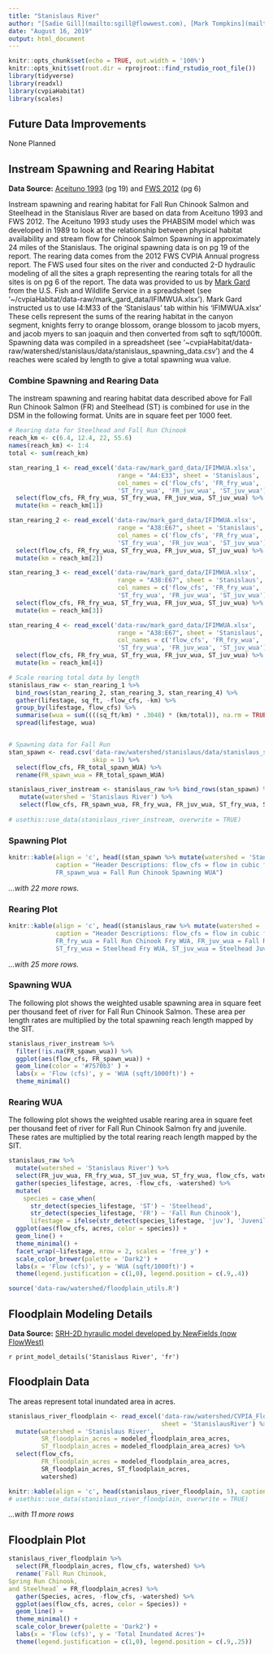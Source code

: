 ```yaml
---
title: "Stanislaus River"
author: "[Sadie Gill](mailto:sgill@flowwest.com), [Mark Tompkins](mailto:mtompkins@flowwest.com), [Erin Cain](ecain@flowwest.com)"
date: "August 16, 2019"
output: html_document
---
```

```r
knitr::opts_chunk$set(echo = TRUE, out.width = '100%')
knitr::opts_knit$set(root.dir = rprojroot::find_rstudio_root_file())
library(tidyverse)
library(readxl)
library(cvpiaHabitat)
library(scales)
```

## Future Data Improvements
None Planned  

## Instream Spawning and Rearing Habitat
**Data Source:** [Aceituno 1993](https://cvpiahabitat-r-package.s3-us-west-2.amazonaws.com/cvpia-sit-model-inputs/Aceituno1993_StanislausRiverIFIMStudy.pdf){target="_blank"} (pg 19) and [FWS 2012](https://cvpiahabitat-r-package.s3-us-west-2.amazonaws.com/cvpia-sit-model-inputs/CVPIA_Annual_Progress_Report_Fiscal_Year_2012.pdf){target="_blank"} (pg 6)

Instream spawning and rearing habitat for Fall Run Chinook Salmon and Steelhead in the Stanislaus River are based on data from Aceituno 1993 and FWS 2012. The Aceituno 1993 study uses the PHABSIM model which was developed in 1989 to look at the relationship between physical habitat availability and stream flow for Chinook Salmon Spawning in approximately 24 miles of the Stanislaus. The original spawning data is on pg 19 of the report. The rearing data comes from the 2012 FWS CVPIA Annual progress report. The FWS used four sites on the river and conducted 2-D hydraulic modeling of all the sites a graph representing the rearing totals for all the sites is on pg 6 of the report. The data was provided to us by [Mark Gard](mailto:mark_gard@fws.gov) from the U.S. Fish and Wildlife Service in a spreadsheet (see '~/cvpiaHabitat/data-raw/mark_gard_data/IFIMWUA.xlsx'). Mark Gard instructed us to use I4:M33 of the 'Stanislaus' tab within his 'IFIMWUA.xlsx' These cells represent the sums of the rearing habitat in the canyon segment, knights ferry to orange blossom, orange blossom to jacob myers, and jacob myers to san joaquin and then converted from sqft to sqft/1000ft. Spawning data was compiled in a spreadsheet (see '~cvpiaHabitat/data-raw/watershed/stanislaus/data/stanislaus_spawning_data.csv') and the 4 reaches were scaled by length to give a total spawning wua value. 

### Combine Spawning and Rearing Data 
The instream spawning and rearing habitat data described above for Fall Run Chinook Salmon (FR) and Steelhead (ST) is combined for use in the DSM in the following format. Units are in square feet per 1000 feet.    
```r
# Rearing data for Steelhead and Fall Run Chinook 
reach_km <- c(6.4, 12.4, 22, 55.6)
names(reach_km) <- 1:4
total <- sum(reach_km)

stan_rearing_1 <- read_excel('data-raw/mark_gard_data/IFIMWUA.xlsx', 
                              range = "A4:E33", sheet = 'Stanislaus', 
                              col_names = c('flow_cfs', 'FR_fry_wua',
                              'ST_fry_wua', 'FR_juv_wua', 'ST_juv_wua')) %>%
  select(flow_cfs, FR_fry_wua, ST_fry_wua, FR_juv_wua, ST_juv_wua) %>%
  mutate(km = reach_km[1])

stan_rearing_2 <- read_excel('data-raw/mark_gard_data/IFIMWUA.xlsx', 
                              range = "A38:E67", sheet = 'Stanislaus', 
                              col_names = c('flow_cfs', 'FR_fry_wua',
                              'ST_fry_wua', 'FR_juv_wua', 'ST_juv_wua')) %>%
  select(flow_cfs, FR_fry_wua, ST_fry_wua, FR_juv_wua, ST_juv_wua) %>%
  mutate(km = reach_km[2])

stan_rearing_3 <- read_excel('data-raw/mark_gard_data/IFIMWUA.xlsx', 
                              range = "A38:E67", sheet = 'Stanislaus', 
                              col_names = c('flow_cfs', 'FR_fry_wua',
                              'ST_fry_wua', 'FR_juv_wua', 'ST_juv_wua')) %>%
  select(flow_cfs, FR_fry_wua, ST_fry_wua, FR_juv_wua, ST_juv_wua) %>%
  mutate(km = reach_km[3])

stan_rearing_4 <- read_excel('data-raw/mark_gard_data/IFIMWUA.xlsx', 
                              range = "A38:E67", sheet = 'Stanislaus', 
                              col_names = c('flow_cfs', 'FR_fry_wua',
                              'ST_fry_wua', 'FR_juv_wua', 'ST_juv_wua')) %>%
  select(flow_cfs, FR_fry_wua, ST_fry_wua, FR_juv_wua, ST_juv_wua) %>%
  mutate(km = reach_km[4])

# Scale rearing total data by length 
stanislaus_raw <- stan_rearing_1 %>% 
  bind_rows(stan_rearing_2, stan_rearing_3, stan_rearing_4) %>% 
  gather(lifestage, sq_ft, -flow_cfs, -km) %>%
  group_by(lifestage, flow_cfs) %>%
  summarise(wua = sum((((sq_ft/km) * .3048) * (km/total)), na.rm = TRUE)) %>%
  spread(lifestage, wua) 


# Spawning data for Fall Run 
stan_spawn <- read.csv('data-raw/watershed/stanislaus/data/stanislaus_spawning_data.csv', 
                       skip = 1) %>% 
  select(flow_cfs, FR_total_spawn_WUA) %>%
  rename(FR_spawn_wua = FR_total_spawn_WUA)

```

```r
stanislaus_river_instream <- stanislaus_raw %>% bind_rows(stan_spawn) %>%
   mutate(watershed = 'Stanislaus River') %>% 
   select(flow_cfs, FR_spawn_wua, FR_fry_wua, FR_juv_wua, ST_fry_wua, ST_juv_wua, watershed)
 
# usethis::use_data(stanislaus_river_instream, overwrite = TRUE)
```

### Spawning Plot 
```r
knitr::kable(align = 'c', head((stan_spawn %>% mutate(watershed = 'Stanislaus River')) , 5),
             caption = "Header Descriptions: flow_cfs = flow in cubic feet per second,
             FR_spawn_wua = Fall Run Chinook Spawning WUA")
```

*...with 22 more rows.*

### Rearing Plot 
```r
knitr::kable(align = 'c', head((stanislaus_raw %>% mutate(watershed = 'Stanislaus River')) , 5),
             caption = "Header Descriptions: flow_cfs = flow in cubic feet per second, 
             FR_fry_wua = Fall Run Chinook Fry WUA, FR_juv_wua = Fall Run Chinook Juvenile WUA,
             ST_fry_wua = Steelhead Fry WUA, ST_juv_wua = Steelhead Juvenile WUA")
```

*...with 25 more rows.*

### Spawning WUA 
The following plot shows the weighted usable spawning area in square feet per thousand feet of river for Fall Run Chinook Salmon. These area per length rates are multiplied by the total spawning reach length mapped by the SIT. 
```r
stanislaus_river_instream %>%
  filter(!is.na(FR_spawn_wua)) %>%
  ggplot(aes(flow_cfs, FR_spawn_wua)) +
  geom_line(color = '#7570b3' ) +
  labs(x = 'Flow (cfs)', y = 'WUA (sqft/1000ft)') +
  theme_minimal() 
```

### Rearing WUA
The following plot shows the weighted usable rearing area in square feet per thousand feet of river for Fall Run Chinook Salmon fry and juvenile. These rates are multiplied by the total rearing reach length mapped by the SIT. 
``` r
stanislaus_raw %>%
  mutate(watershed = 'Stanislaus River') %>% 
  select(FR_juv_wua, FR_fry_wua, ST_juv_wua, ST_fry_wua, flow_cfs, watershed) %>% 
  gather(species_lifestage, acres, -flow_cfs, -watershed) %>% 
  mutate(
    species = case_when(
      str_detect(species_lifestage, 'ST') ~ 'Steelhead', 
      str_detect(species_lifestage, 'FR') ~ 'Fall Run Chinook'),
      lifestage = ifelse(str_detect(species_lifestage, 'juv'), 'Juvenile', 'Fry')) %>% 
  ggplot(aes(flow_cfs, acres, color = species)) +
  geom_line() +
  theme_minimal() +
  facet_wrap(~lifestage, nrow = 2, scales = 'free_y') +
  scale_color_brewer(palette = 'Dark2') +
  labs(x = 'Flow (cfs)', y = 'WUA (sqft/1000ft)') + 
  theme(legend.justification = c(1,0), legend.position = c(.9,.4))
```

```r
source('data-raw/watershed/floodplain_utils.R')
```

## Floodplain Modeling Details

**Data Source:** [SRH-2D hyraulic model developed by NewFields (now FlowWest)](https://s3-us-west-2.amazonaws.com/cvpiahabitat-r-package/cvpia-sit-model-inputs/NewFields+Stanislaus+Model+Documentation.pdf){target="_blank"}

`r print_model_details('Stanislaus River', 'fr')`

## Floodplain Data
The areas represent total inundated area in acres.    
```r
stanislaus_river_floodplain <- read_excel('data-raw/watershed/CVPIA_FloodplainAreas.xlsx',
                                          sheet = 'StanislausRiver') %>%
  mutate(watershed = 'Stanislaus River',
         SR_floodplain_acres = modeled_floodplain_area_acres,
         ST_floodplain_acres = modeled_floodplain_area_acres) %>%
  select(flow_cfs,
         FR_floodplain_acres = modeled_floodplain_area_acres,
         SR_floodplain_acres, ST_floodplain_acres,
         watershed)

knitr::kable(align = 'c', head(stanislaus_river_floodplain, 5), caption = "Header Descriptions: flow_cfs = flow in cubic feet per second, FR_floodplain_acres = Fall Run Chinook floodplain acres, SR_floodplain_acres = Spring Run Chinook floodplain acres, ST_floodplain_acres = Steelhead floodplain acres")
# usethis::use_data(stanislaus_river_floodplain, overwrite = TRUE)
```

*...with 11 more rows*

## Floodplain Plot
```r
stanislaus_river_floodplain %>% 
  select(FR_floodplain_acres, flow_cfs, watershed) %>%
  rename(`Fall Run Chinook, 
Spring Run Chinook, 
and Steelhead` = FR_floodplain_acres) %>% 
  gather(Species, acres, -flow_cfs, -watershed) %>% 
  ggplot(aes(flow_cfs, acres, color = Species)) +
  geom_line() +
  theme_minimal() +
  scale_color_brewer(palette = 'Dark2') +
  labs(x = 'Flow (cfs)', y = 'Total Inundated Acres')+ 
  theme(legend.justification = c(1,0), legend.position = c(.9,.25))
```
